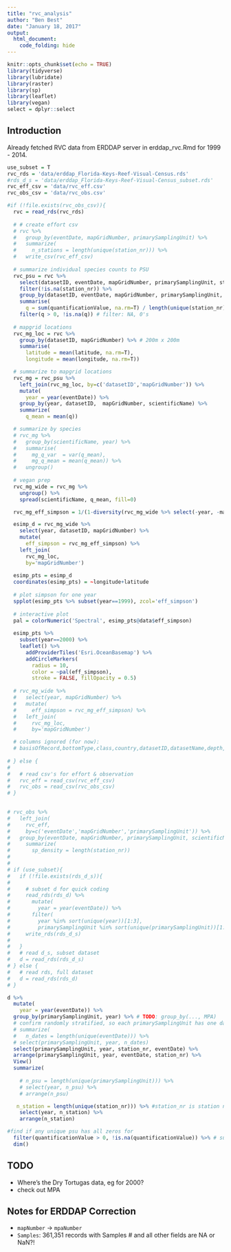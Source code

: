 ```yaml
---
title: "rvc_analysis"
author: "Ben Best"
date: "January 18, 2017"
output:
  html_document:
    code_folding: hide
---
```


```r
knitr::opts_chunk$set(echo = TRUE)
library(tidyverse)
library(lubridate)
library(raster)
library(sp)
library(leaflet)
library(vegan)
select = dplyr::select
```

## Introduction

Already fetched RVC data from ERDDAP server in erddap_rvc.Rmd for 1999 - 2014.

```r
use_subset = T
rvc_rds = 'data/erddap_Florida-Keys-Reef-Visual-Census.rds'
#rds_d_s = 'data/erddap_Florida-Keys-Reef-Visual-Census_subset.rds'
rvc_eff_csv = 'data/rvc_eff.csv'
rvc_obs_csv = 'data/rvc_obs.csv'

#if (!file.exists(rvc_obs_csv)){
  rvc = read_rds(rvc_rds)
    
  # # create effort csv
  # rvc %>%
  #   group_by(eventDate, mapGridNumber, primarySamplingUnit) %>%
  #   summarize(
  #     n_stations = length(unique(station_nr))) %>%
  #   write_csv(rvc_eff_csv)
  
  # summarize individual species counts to PSU
  rvc_psu = rvc %>%
    select(datasetID, eventDate, mapGridNumber, primarySamplingUnit, station_nr, scientificName, quantificationValue) %>%
    filter(!is.na(station_nr)) %>%
    group_by(datasetID, eventDate, mapGridNumber, primarySamplingUnit, scientificName) %>%
    summarise(
      q = sum(quantificationValue, na.rm=T) / length(unique(station_nr))) %>%
    filter(q > 0, !is.na(q)) # filter: NA, 0's
  
  # mapgrid locations
  rvc_mg_loc = rvc %>%
    group_by(datasetID, mapGridNumber) %>% # 200m x 200m
    summarise(
      latitude = mean(latitude, na.rm=T), 
      longitude = mean(longitude, na.rm=T))

  # summarize to mapgrid locations
  rvc_mg = rvc_psu %>%
    left_join(rvc_mg_loc, by=c('datasetID','mapGridNumber')) %>%
    mutate(
      year = year(eventDate)) %>%
    group_by(year, datasetID,  mapGridNumber, scientificName) %>%
    summarize(
      q_mean = mean(q))

  # summarize by species
  # rvc_mg %>%
  #   group_by(scientificName, year) %>%
  #   summarise(
  #     mg_q_var  = var(q_mean),
  #     mg_q_mean = mean(q_mean)) %>%
  #   ungroup()
  
  # vegan prep
  rvc_mg_wide = rvc_mg %>%
    ungroup() %>%
    spread(scientificName, q_mean, fill=0)

  rvc_mg_eff_simpson = 1/(1-diversity(rvc_mg_wide %>% select(-year, -mapGridNumber), index='simpson'))

  esimp_d = rvc_mg_wide %>%
    select(year, datasetID, mapGridNumber) %>%
    mutate(
      eff_simpson = rvc_mg_eff_simpson) %>%
    left_join(
      rvc_mg_loc,
      by='mapGridNumber')
  
  esimp_pts = esimp_d
  coordinates(esimp_pts) = ~longitude+latitude
  
  # plot simpson for one year
  spplot(esimp_pts %>% subset(year==1999), zcol='eff_simpson')
  
  # interactive plot
  pal = colorNumeric('Spectral', esimp_pts@data$eff_simpson)
  
  esimp_pts %>%
    subset(year==2000) %>%
    leaflet() %>% 
      addProviderTiles('Esri.OceanBasemap') %>%
      addCircleMarkers(
        radius = 10,
        color = ~pal(eff_simpson),
        stroke = FALSE, fillOpacity = 0.5)
  
  # rvc_mg_wide %>%
  #   select(year, mapGridNumber) %>%
  #   mutate(
  #     eff_simpson = rvc_mg_eff_simpson) %>%
  #   left_join(
  #     rvc_mg_loc,
  #     by='mapGridNumber')

  # columns ignored (for now):
  # basisOfRecord,bottomType,class,country,datasetID,datasetName,depth,dynamicProperties,eventDateRemarks,eventDateTimeZone,family,genus,geodeticDatum,habitat,habitat_cd,higherInstitutionCode,institutionCode,kingdom,latitude,locality,longitude,mapNumber,materialSampleID,maximumDepthInMeters,minimumDepthInMeters,observedMeanLengthInCm,order,ownerInstitutionCode,phylum,protection,quantificationMethod,quantificationName,quantificationStatus,quantificationUnit,,recordedBy,region,sampleRadiusInMeters,Samples,scientificNameAuthorship,scientificNameIDITIS,scientificNameIDWoRMS,species_cd,species_nr,specificEpithet,stateProvince,subregion_nr,taxonRank,time,timeUncertainty,underwaterVisibilityInMeters,vernacularName,verticalDatum,waterBody,waterTemperatureInCelsius,zone_nr
  
# } else {
#   
#   # read csv's for effort & observation
#   rvc_eff = read_csv(rvc_eff_csv)
#   rvc_obs = read_csv(rvc_obs_csv)
# }

  
# rvc_obs %>%
#   left_join(
#     rvc_eff,
#     by=c('eventDate','mapGridNumber','primarySamplingUnit')) %>%
#   group_by(eventDate, mapGridNumber, primarySamplingUnit, scientificName) %>%
#     summarize(
#       sp_density = length(station_nr))
# 
#   
# if (use_subset){
#   if (!file.exists(rds_d_s)){
#     
#     # subset d for quick coding
#     read_rds(rds_d) %>%
#       mutate(
#         year = year(eventDate)) %>%
#       filter(
#         year %in% sort(unique(year))[1:3],                                   # first 3 years
#         primarySamplingUnit %in% sort(unique(primarySamplingUnit))[1:3]) %>% # first 3 PSUs
#     write_rds(rds_d_s)
#     
#   }
#   # read d_s, subset dataset
#   d = read_rds(rds_d_s)
# } else {
#   # read rds, full dataset
#   d = read_rds(rds_d)
# }
```

```r

d %>%
  mutate(
    year = year(eventDate)) %>%
  group_by(primarySamplingUnit, year) %>% # TODO: group_by(..., MPA)
  # confirm randomly stratified, so each primarySamplingUnit has one date
  # summarize(
  #   n_dates = length(unique(eventDate))) %>%
  # select(primarySamplingUnit, year, n_dates)
  select(primarySamplingUnit, year, station_nr, eventDate) %>%
  arrange(primarySamplingUnit, year, eventDate, station_nr) %>%
  View()
  summarize(
    
    # n_psu = length(unique(primarySamplingUnit))) %>%
    # select(year, n_psu) %>%
    # arrange(n_psu)

   n_station = length(unique(station_nr))) %>% #station_nr is station number? 
    select(year, n_station) %>%
    arrange(n_station)

#find if any unique psu has all zeros for 
  filter(quantificationValue > 0, !is.na(quantificationValue)) %>% # subset: 11,011 -> 1,529
  dim()

```


## TODO

- Where's the Dry Tortugas data, eg for 2000?
- check out MPA

## Notes for ERDDAP Correction

- `mapNumber` -> `mpaNumber`
- `Samples`: 361,351 records with Samples # and all other fields are NA or NaN?!
